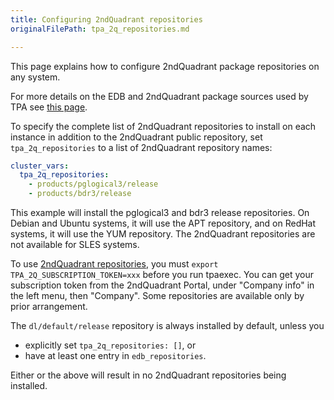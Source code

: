 ```yaml
---
title: Configuring 2ndQuadrant repositories
originalFilePath: tpa_2q_repositories.md

---
```


This page explains how to configure 2ndQuadrant package repositories on
any system.

For more details on the EDB and 2ndQuadrant package sources used by
TPA see [this page](2q_and_edb_repositories/).

To specify the complete list of 2ndQuadrant repositories to install on
each instance in addition to the 2ndQuadrant public repository, set
`tpa_2q_repositories` to a list of 2ndQuadrant repository names:

```yaml
cluster_vars:
  tpa_2q_repositories:
    - products/pglogical3/release
    - products/bdr3/release
```

This example will install the pglogical3 and bdr3 release repositories.
On Debian and Ubuntu systems, it will use the APT repository, and on
RedHat systems, it will use the YUM repository. The 2ndQuadrant
repositories are not available for SLES systems.

To use
[2ndQuadrant repositories](https://techsupport.enterprisedb.com/customer_portal/sw/),
you must `export TPA_2Q_SUBSCRIPTION_TOKEN=xxx` before you run
tpaexec. You can get your subscription token from the 2ndQuadrant
Portal, under "Company info" in the left menu, then "Company". Some
repositories are available only by prior arrangement.

The `dl/default/release` repository is always installed by default,
unless you

-   explicitly set `tpa_2q_repositories: []`, or
-   have at least one entry in `edb_repositories`.

Either or the above will result in no 2ndQuadrant repositories being installed.
